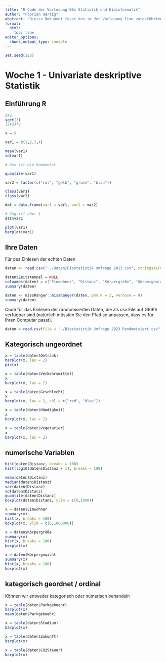 ```yaml
---
title: "R Code der Vorlesung BSc Statistik und Bioinformatik"
author: "Florian Hartig"
abstract: "Dieses Dokument fasst den in der Vorlesung live vorgeführten R Code zusammen. Das pdf wird im Laufe der Vorlesung ergänzt. Wichtig: es handelt sich hier um eine Sammlung von Code, nicht um ein Lehrbuch. Insbesondere kann dieses Dokument die in der Vorlesung gegebene mündliche Erklärung der Motivation / Outputs nicht ersetzen. Bezüglich letztere verweise ich auf Ihre Mitschriften, die Vorlesungsunterlagen und das Skript."
format: 
  html:
    toc: true
editor_options: 
  chunk_output_type: console
---
```


```r
set.seed(123)
```


# Woche 1 - Univariate deskriptive Statistik

## Einführung R

```r
2+2
sqrt(3)
(2+2)*2

x = 5

var1 = c(1,2,3,4)

mean(var1)
sd(var1)

# Das ist ein Kommentar

quantile(var1)

var2 = factor(c("rot", "gelb", "gruen", "blau"))

class(var1)
class(var2)

dat = data.frame(var1 = var1, var2 = var2)

# Zugriff über $
dat$var1

plot(var1)
barplot(var1)
```

## Ihre Daten

Für des Einlesen der echten Daten

```r
daten <- read.csv("../Daten/Biostatistik Umfrage 2023.csv", stringsAsFactors = T, na.strings = c(""))

daten$Zeitstempel = NULL
colnames(daten) = c("Einwohner", "Distanz", "Körpergröße", "Körpergewicht", "Geschlecht", "Händigkeit", "Verkehrsmittel",  "Getränk", "Vegetarier","Studium", "Zukunft", "CO2Steuer", "Parkgebuehr")
summary(daten)

daten <- missRanger::missRanger(daten, pmm.k = 3, verbose = 0)
summary(daten)
```


Code für das Einlesen der randomisierten Daten, die als csv File auf GRIPS verfügbar sind (natürlich müssten Sie den Pfad so anpassen, dass es für Ihren Computer passt).

```r
daten = read.csv(file = "./Biostatistik Umfrage 2023 Randomisiert.csv")
```

## Kategorisch ungeordnet


```r
x = table(daten$Getränk)
barplot(x, las = 2)
pie(x)

x = table(daten$Verkehrsmittel)
x
barplot(x, las = 2)

x = table(daten$Geschlecht)
x
barplot(x, las = 2, col = c("red", "blue"))

x = table(daten$Händigkeit)
x
barplot(x, las = 2)

x = table(daten$Vegetarier)
x
barplot(x, las = 2)
```

## numerische Variablen

```r
hist(daten$Distanz, breaks = 100)
hist(log10(daten$Distanz + 1), breaks = 100)

mean(daten$Distanz)
median(daten$Distanz)
var(daten$Distanz)
sd(daten$Distanz)
quantile(daten$Distanz)
boxplot(daten$Distanz, ylim = c(0,1000))

x = daten$Einwohner
summary(x)
hist(x, breaks = 100)
boxplot(x, ylim = c(0,1000000))

x = daten$Körpergröße
summary(x)
hist(x, breaks = 100)
boxplot(x)

x = daten$Körpergewicht
summary(x)
hist(x, breaks = 100)
boxplot(x)
```

## kategorisch geordnet / ordinal

Können wir entweder kategorisch oder numerisch behandeln

```r
x = table(daten$Parkgebuehr)
barplot(x)
mean(daten$Parkgebuehr)

x = table(daten$Studium)
barplot(x)

x = table(daten$Zukunft)
barplot(x)

x = table(daten$CO2Steuer)
barplot(x)

```





